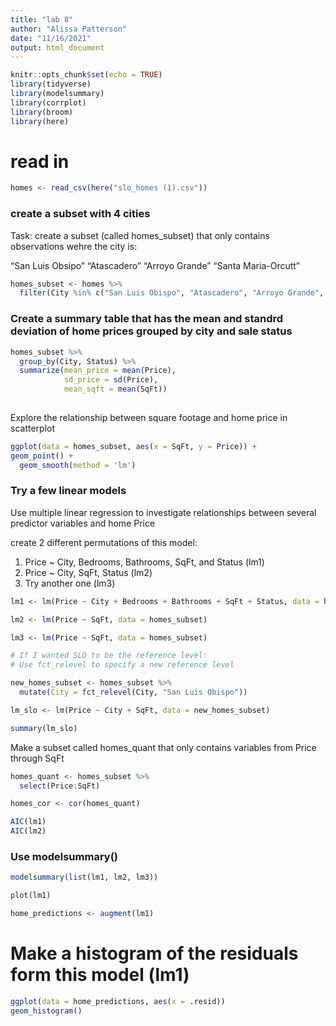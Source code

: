 ```yaml
---
title: "lab 8"
author: "Alissa Patterson"
date: "11/16/2021"
output: html_document
---
```


```r
knitr::opts_chunk$set(echo = TRUE)
library(tidyverse)
library(modelsummary)
library(corrplot)
library(broom)
library(here)
```

# read in 

```r
homes <- read_csv(here("slo_homes (1).csv"))
```
### create a subset with 4 cities

Task: create a subset (called homes_subset) that only contains observations wehre the city is:

"San Luis Obsipo"
"Atascadero"
"Arroyo Grande"
"Santa Maria-Orcutt"

```r
homes_subset <- homes %>% 
  filter(City %in% c("San Luis Obispo", "Atascadero", "Arroyo Grande", "Santa Maria-Orcutt"))
```

### Create a summary table that has the mean and standrd deviation of home prices grouped by city and sale status 

```r
homes_subset %>%
  group_by(City, Status) %>% 
  summarize(mean_price = mean(Price),
            sd_price = sd(Price),
            mean_sqft = mean(SqFt))
  
```
Explore the relationship between square footage and home price in scatterplot 

```r
ggplot(data = homes_subset, aes(x = SqFt, y = Price)) +
geom_point() +
  geom_smooth(method = 'lm')
```
### Try a few linear models

Use multiple linear regression to investigate relationships between several predictor variables and home Price

create 2 different permutations of this model:

1. Price ~ City, Bedrooms, Bathrooms, SqFt, and Status (lm1)
2. Price ~ City, SqFt, Status (lm2)
3. Try another one (lm3)

```r
lm1 <- lm(Price ~ City + Bedrooms + Bathrooms + SqFt + Status, data = homes_subset)

lm2 <- lm(Price ~ SqFt, data = homes_subset)

lm3 <- lm(Price ~ SqFt, data = homes_subset)

# If I wanted SLO to be the reference level:
# Use fct_relevel to specify a new reference level 

new_homes_subset <- homes_subset %>% 
  mutate(City = fct_relevel(City, "San Luis Obispo"))

lm_slo <- lm(Price ~ City + SqFt, data = new_homes_subset)

summary(lm_slo)

```
Make a subset called homes_quant that only contains variables from Price through SqFt

```r
homes_quant <- homes_subset %>% 
  select(Price:SqFt)

homes_cor <- cor(homes_quant)
```



```r
AIC(lm1)
AIC(lm2)
```

### Use modelsummary() 

```r
modelsummary(list(lm1, lm2, lm3))
```
```r
plot(lm1)
```
```r
home_predictions <- augment(lm1)
```
# Make a histogram of the residuals form this model (lm1)

```r
ggplot(data = home_predictions, aes(x = .resid))
geom_histogram()
```

